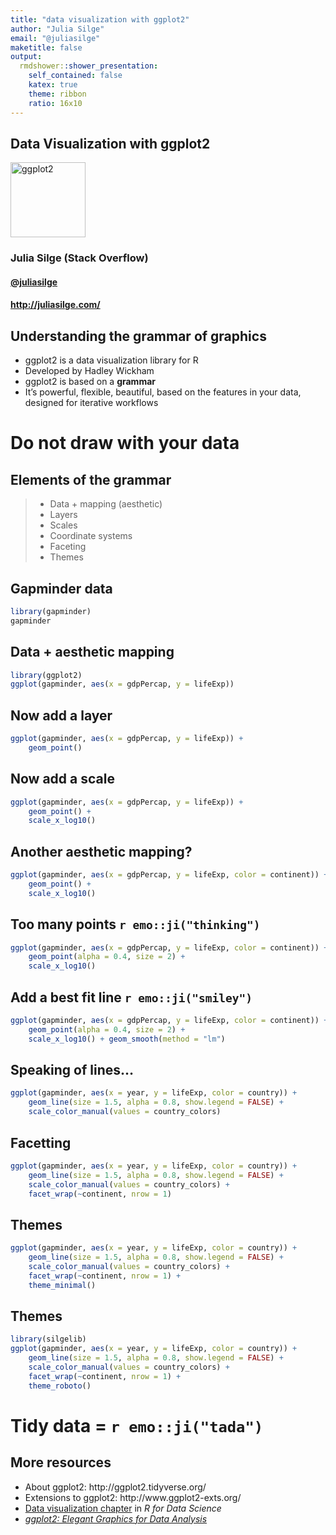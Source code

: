 ```yaml
---
title: "data visualization with ggplot2"
author: "Julia Silge"
email: "@juliasilge"
maketitle: false
output:
  rmdshower::shower_presentation:
    self_contained: false
    katex: true
    theme: ribbon
    ratio: 16x10
---
```


## Data Visualization with ggplot2 

<img src="figs/hex-ggplot2.png" alt="ggplot2" width="120"/>

### Julia Silge (Stack Overflow)

#### [\@juliasilge](https://twitter.com/juliasilge)

#### [http://juliasilge.com/](http://juliasilge.com/)


## Understanding the grammar of graphics

- ggplot2 is a data visualization library for R
- Developed by Hadley Wickham
- ggplot2 is based on a **grammar**
- It's powerful, flexible, beautiful, based on the features in your data, designed for iterative workflows

# Do not draw with your data

## Elements of the grammar

> - Data + mapping (aesthetic)
> - Layers
> - Scales
> - Coordinate systems
> - Faceting
> - Themes


## Gapminder data

```r
library(gapminder)
gapminder
```

## Data + aesthetic mapping

```r
library(ggplot2)
ggplot(gapminder, aes(x = gdpPercap, y = lifeExp))
```

## Now add a layer

```r
ggplot(gapminder, aes(x = gdpPercap, y = lifeExp)) +
    geom_point()
```

## Now add a scale

```r
ggplot(gapminder, aes(x = gdpPercap, y = lifeExp)) +
    geom_point() +
    scale_x_log10()
```


## Another aesthetic mapping?

```r
ggplot(gapminder, aes(x = gdpPercap, y = lifeExp, color = continent)) +
    geom_point() +
    scale_x_log10()
```

## Too many points `r emo::ji("thinking")`

```r
ggplot(gapminder, aes(x = gdpPercap, y = lifeExp, color = continent)) +
    geom_point(alpha = 0.4, size = 2) +
    scale_x_log10()
```

## Add a best fit line `r emo::ji("smiley")`

```r
ggplot(gapminder, aes(x = gdpPercap, y = lifeExp, color = continent)) +
    geom_point(alpha = 0.4, size = 2) +
    scale_x_log10() + geom_smooth(method = "lm")
```


## Speaking of lines...

```r
ggplot(gapminder, aes(x = year, y = lifeExp, color = country)) +
    geom_line(size = 1.5, alpha = 0.8, show.legend = FALSE) +
    scale_color_manual(values = country_colors)
```

## Facetting

```r
ggplot(gapminder, aes(x = year, y = lifeExp, color = country)) +
    geom_line(size = 1.5, alpha = 0.8, show.legend = FALSE) +
    scale_color_manual(values = country_colors) +
    facet_wrap(~continent, nrow = 1)
```

## Themes

```r
ggplot(gapminder, aes(x = year, y = lifeExp, color = country)) +
    geom_line(size = 1.5, alpha = 0.8, show.legend = FALSE) +
    scale_color_manual(values = country_colors) +
    facet_wrap(~continent, nrow = 1) +
    theme_minimal()
```

## Themes

```r
library(silgelib)
ggplot(gapminder, aes(x = year, y = lifeExp, color = country)) +
    geom_line(size = 1.5, alpha = 0.8, show.legend = FALSE) +
    scale_color_manual(values = country_colors) +
    facet_wrap(~continent, nrow = 1) +
    theme_roboto()
```

# Tidy data = `r emo::ji("tada")`

## More resources

- About ggplot2: http://ggplot2.tidyverse.org/
- Extensions to ggplot2: http://www.ggplot2-exts.org/
- [Data visualization chapter](http://r4ds.had.co.nz/data-visualisation.html) in *R for Data Science*
- [*ggplot2: Elegant Graphics for Data Analysis*](http://amzn.to/2fncG50)

